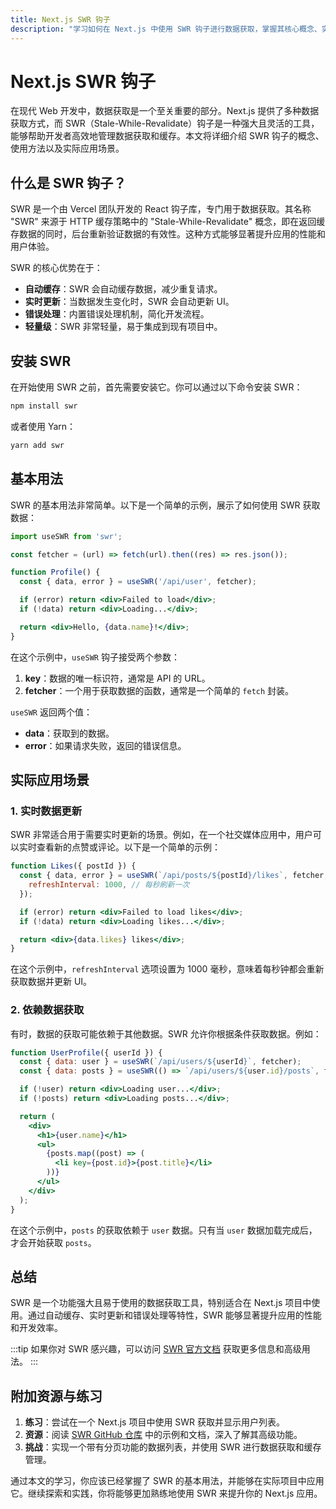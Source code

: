 ```yaml
---
title: Next.js SWR 钩子
description: "学习如何在 Next.js 中使用 SWR 钩子进行数据获取，掌握其核心概念、实际应用场景以及最佳实践。"
---
```


# Next.js SWR 钩子

在现代 Web 开发中，数据获取是一个至关重要的部分。Next.js 提供了多种数据获取方式，而 SWR（Stale-While-Revalidate）钩子是一种强大且灵活的工具，能够帮助开发者高效地管理数据获取和缓存。本文将详细介绍 SWR 钩子的概念、使用方法以及实际应用场景。

## 什么是 SWR 钩子？

SWR 是一个由 Vercel 团队开发的 React 钩子库，专门用于数据获取。其名称 "SWR" 来源于 HTTP 缓存策略中的 "Stale-While-Revalidate" 概念，即在返回缓存数据的同时，后台重新验证数据的有效性。这种方式能够显著提升应用的性能和用户体验。

SWR 的核心优势在于：
- **自动缓存**：SWR 会自动缓存数据，减少重复请求。
- **实时更新**：当数据发生变化时，SWR 会自动更新 UI。
- **错误处理**：内置错误处理机制，简化开发流程。
- **轻量级**：SWR 非常轻量，易于集成到现有项目中。

## 安装 SWR

在开始使用 SWR 之前，首先需要安装它。你可以通过以下命令安装 SWR：

```bash
npm install swr
```

或者使用 Yarn：

```bash
yarn add swr
```

## 基本用法

SWR 的基本用法非常简单。以下是一个简单的示例，展示了如何使用 SWR 获取数据：

```jsx
import useSWR from 'swr';

const fetcher = (url) => fetch(url).then((res) => res.json());

function Profile() {
  const { data, error } = useSWR('/api/user', fetcher);

  if (error) return <div>Failed to load</div>;
  if (!data) return <div>Loading...</div>;

  return <div>Hello, {data.name}!</div>;
}
```

在这个示例中，`useSWR` 钩子接受两个参数：
1. **key**：数据的唯一标识符，通常是 API 的 URL。
2. **fetcher**：一个用于获取数据的函数，通常是一个简单的 `fetch` 封装。

`useSWR` 返回两个值：
- **data**：获取到的数据。
- **error**：如果请求失败，返回的错误信息。

## 实际应用场景

### 1. 实时数据更新

SWR 非常适合用于需要实时更新的场景。例如，在一个社交媒体应用中，用户可以实时查看新的点赞或评论。以下是一个简单的示例：

```jsx
function Likes({ postId }) {
  const { data, error } = useSWR(`/api/posts/${postId}/likes`, fetcher, {
    refreshInterval: 1000, // 每秒刷新一次
  });

  if (error) return <div>Failed to load likes</div>;
  if (!data) return <div>Loading likes...</div>;

  return <div>{data.likes} likes</div>;
}
```

在这个示例中，`refreshInterval` 选项设置为 1000 毫秒，意味着每秒钟都会重新获取数据并更新 UI。

### 2. 依赖数据获取

有时，数据的获取可能依赖于其他数据。SWR 允许你根据条件获取数据。例如：

```jsx
function UserProfile({ userId }) {
  const { data: user } = useSWR(`/api/users/${userId}`, fetcher);
  const { data: posts } = useSWR(() => `/api/users/${user.id}/posts`, fetcher);

  if (!user) return <div>Loading user...</div>;
  if (!posts) return <div>Loading posts...</div>;

  return (
    <div>
      <h1>{user.name}</h1>
      <ul>
        {posts.map((post) => (
          <li key={post.id}>{post.title}</li>
        ))}
      </ul>
    </div>
  );
}
```

在这个示例中，`posts` 的获取依赖于 `user` 数据。只有当 `user` 数据加载完成后，才会开始获取 `posts`。

## 总结

SWR 是一个功能强大且易于使用的数据获取工具，特别适合在 Next.js 项目中使用。通过自动缓存、实时更新和错误处理等特性，SWR 能够显著提升应用的性能和开发效率。

:::tip
如果你对 SWR 感兴趣，可以访问 [SWR 官方文档](https://swr.vercel.app/) 获取更多信息和高级用法。
:::

## 附加资源与练习

1. **练习**：尝试在一个 Next.js 项目中使用 SWR 获取并显示用户列表。
2. **资源**：阅读 [SWR GitHub 仓库](https://github.com/vercel/swr) 中的示例和文档，深入了解其高级功能。
3. **挑战**：实现一个带有分页功能的数据列表，并使用 SWR 进行数据获取和缓存管理。

通过本文的学习，你应该已经掌握了 SWR 的基本用法，并能够在实际项目中应用它。继续探索和实践，你将能够更加熟练地使用 SWR 来提升你的 Next.js 应用。